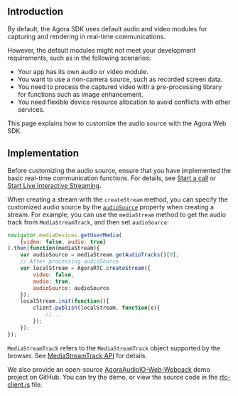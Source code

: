 <PlatformWrapper platform="web">

## Introduction

By default, the Agora SDK uses default audio and video modules for capturing and rendering in real-time communications.

However, the default modules might not meet your development requirements, such as in the following scenarios:

- Your app has its own audio or video module.
- You want to use a non-camera source, such as recorded screen data.
- You need to process the captured video with a pre-processing library for functions such as image enhancement.
- You need flexible device resource allocation to avoid conflicts with other services.

This page explains how to customize the audio source with the Agora Web SDK.

## Implementation

Before customizing the audio source, ensure that you have implemented the basic real-time communication functions. For details, see [Start a call](/3.7.1/video-calling/quickstart-guide/get-started-sdk) or [Start Live Interactive Streaming](../quickstart-guide/start-video-streaming).

When creating a stream with the `createStream` method, you can specify the customized audio source by the [`audioSource`](https://docs.agora.io/en/Interactive%20Broadcast/API%20Reference/web/interfaces/agorartc.streamspec.html#audiosource) property when creating a stream.
For example, you can use the `mediaStream` method to get the audio track from `MediaStreamTrack`, and then set `audioSource`:

```javascript
navigator.mediaDevices.getUserMedia(
    {video: false, audio: true}
).then(function(mediaStream){
    var audioSource = mediaStream.getAudioTracks()[0];
    // After processing audioSource
    var localStream = AgoraRTC.createStream({
        video: false,
        audio: true,
        audioSource: audioSource
    });
    localStream.init(function(){
        client.publish(localStream, function(e){
            //...
        });
    });
});
```

<div class="alert info"><code>MediaStreamTrack</code> refers to the <code>MediaStreamTrack</code> object supported by the browser. See <a href="https://developer.mozilla.org/en-US/docs/Web/API/MediaStreamTrack">MediaStreamTrack API</a> for details.</div>

We also provide an open-source [AgoraAudioIO-Web-Webpack](https://github.com/AgoraIO/Advanced-Audio/tree/master/Web/AgoraAudioIO-Web-Webpack) demo project on GitHub. You can try the demo, or view the source code in the [rtc-client.js](https://github.com/AgoraIO/Advanced-Audio/blob/master/Web/AgoraAudioIO-Web-Webpack/src/rtc-client.js) file.

</PlatformWrapper>